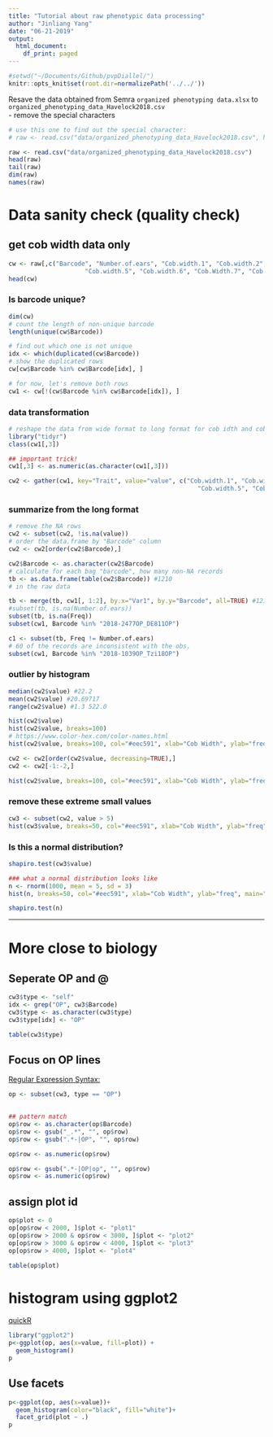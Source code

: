 ```yaml
---
title: "Tutorial about raw phenotypic data processing"
author: "Jinliang Yang"
date: "06-21-2019"
output:
  html_document:
    df_print: paged
---
```



```r
#setwd("~/Documents/Github/pvpDiallel/")
knitr::opts_knit$set(root.dir=normalizePath('../../'))
```

Resave the data obtained from Semra `organized phenotyping data.xlsx` to `organized_phenotyping_data_Havelock2018.csv`  
- remove the special characters  


```r
# use this one to find out the special character:
# raw <- read.csv("data/organized_phenotyping_data_Havelock2018.csv", header=TRUE, stringsAsFactors=FALSE, fileEncoding="latin1")

raw <- read.csv("data/organized_phenotyping_data_Havelock2018.csv")
head(raw)
tail(raw)
dim(raw)
names(raw)
```

# Data sanity check (quality check)

## get cob width data only

```r
cw <- raw[,c("Barcode", "Number.of.ears", "Cob.width.1", "Cob.width.2", "Cob.width.3", "Cob.width.4",
                     "Cob.width.5", "Cob.width.6", "Cob.Width.7", "Cob.width.8")]
head(cw)
```

### Is barcode unique?

```r
dim(cw)
# count the length of non-unique barcode
length(unique(cw$Barcode))

# find out which one is not unique
idx <- which(duplicated(cw$Barcode))
# show the duplicated rows
cw[cw$Barcode %in% cw$Barcode[idx], ]

# for now, let's remove both rows
cw1 <- cw[!(cw$Barcode %in% cw$Barcode[idx]), ]
```



### data transformation

```r
# reshape the data from wide format to long format for cob idth and cob length trait
library("tidyr")
class(cw1[,3])

## important trick!
cw1[,3] <- as.numeric(as.character(cw1[,3]))

cw2 <- gather(cw1, key="Trait", value="value", c("Cob.width.1", "Cob.width.2", "Cob.width.3", "Cob.width.4",
                                                    "Cob.width.5", "Cob.width.6", "Cob.Width.7", "Cob.width.8"))

```

### summarize from the long format

```r
# remove the NA rows
cw2 <- subset(cw2, !is.na(value))
# order the data.frame by "Barcode" column
cw2 <- cw2[order(cw2$Barcode),]

cw2$Barcode <- as.character(cw2$Barcode)
# calculate for each bag "barcode", how many non-NA records
tb <- as.data.frame(table(cw2$Barcode)) #1210
# in the raw data 

tb <- merge(tb, cw1[, 1:2], by.x="Var1", by.y="Barcode", all=TRUE) #1210
#subset(tb, is.na(Number.of.ears))
subset(tb, is.na(Freq))
subset(cw1, Barcode %in% "2018-2477OP_DE811OP")

c1 <- subset(tb, Freq != Number.of.ears)
# 60 of the records are inconsistent with the obs.
subset(cw1, Barcode %in% "2018-1039OP_Tzi18OP")

```

### outlier by histogram

```r

median(cw2$value) #22.2
mean(cw2$value) #20.69717
range(cw2$value) #1.3 522.0

hist(cw2$value)
hist(cw2$value, breaks=100)
# https://www.color-hex.com/color-names.html
hist(cw2$value, breaks=100, col="#eec591", xlab="Cob Width", ylab="freq", main="histogram")


```

```r
cw2 <- cw2[order(cw2$value, decreasing=TRUE),]
cw2 <- cw2[-1:-2,]

hist(cw2$value, breaks=100, col="#eec591", xlab="Cob Width", ylab="freq", main="histogram")

```

### remove these extreme small values

```r
cw3 <- subset(cw2, value > 5)
hist(cw3$value, breaks=50, col="#eec591", xlab="Cob Width", ylab="freq", main="histogram")

```

### Is this a normal distribution?

```r
shapiro.test(cw3$value)

### what a normal distribution looks like
n <- rnorm(1000, mean = 5, sd = 3)
hist(n, breaks=50, col="#eec591", xlab="Cob Width", ylab="freq", main="histogram")

shapiro.test(n)
```



---------------------------

# More close to biology

## Seperate OP and @

```r
cw3$type <- "self"
idx <- grep("OP", cw3$Barcode)
cw3$type <- as.character(cw3$type)
cw3$type[idx] <- "OP"

table(cw3$type)
```

## Focus on OP lines

[Regular Expression Syntax:](http://www.endmemo.com/program/R/gsub.php)

```r
op <- subset(cw3, type == "OP")

  
## pattern match
op$row <- as.character(op$Barcode)
op$row <- gsub("_.*", "", op$row)
op$row <- gsub(".*-|OP", "", op$row)

op$row <- as.numeric(op$row)

op$row <- gsub(".*-|OP|op", "", op$row)
op$row <- as.numeric(op$row)
```


## assign plot id

```r
op$plot <- 0
op[op$row < 2000, ]$plot <- "plot1"
op[op$row > 2000 & op$row < 3000, ]$plot <- "plot2"
op[op$row > 3000 & op$row < 4000, ]$plot <- "plot3"
op[op$row > 4000, ]$plot <- "plot4"

table(op$plot)
```

# histogram using ggplot2 

[quickR](http://www.sthda.com/english/wiki/ggplot2-histogram-plot-quick-start-guide-r-software-and-data-visualization)

```r
library("ggplot2")
p<-ggplot(op, aes(x=value, fill=plot)) + 
  geom_histogram()
p

```



## Use facets

```r
p<-ggplot(op, aes(x=value))+
  geom_histogram(color="black", fill="white")+
  facet_grid(plot ~ .)
p
```




















